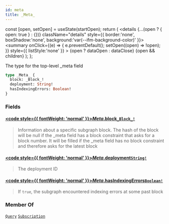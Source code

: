 ```yaml
---
id: meta
title: _Meta_
---
```









  const [open, setOpen] = useState(startOpen);
  return (
    <details {...(open ? { open: true } : {})} className="details" style={{ border:'none', boxShadow:'none', background:'var(--ifm-background-color)' }}>
      <summary
        onClick={(e) => {
          e.preventDefault();
          setOpen((open) => !open);
        }}
        style={{ listStyle:'none' }}
      >
      {open ? dataOpen : dataClose}
      </summary>
      {open && children}
    </details>
  );
};








The type for the top-level _meta field


```graphql
type _Meta_ {
  block: _Block_!
  deployment: String!
  hasIndexingErrors: Boolean!
}
```




### Fields

#### [<code style={{ fontWeight: 'normal' }}>_Meta_.<b>block</b></code>](#)<Bullet />[`_Block_!`](/docs/subgraph-generated/types/objects/block)  
> 
> 
> Information about a specific subgraph block. The hash of the block
> will be null if the _meta field has a block constraint that asks for
> a block number. It will be filled if the _meta field has no block constraint
> and therefore asks for the latest  block
> 
> 

#### [<code style={{ fontWeight: 'normal' }}>_Meta_.<b>deployment</b></code>](#)<Bullet />[`String!`](/docs/subgraph-generated/types/scalars/string)  
> 
> 
> The deployment ID
> 

#### [<code style={{ fontWeight: 'normal' }}>_Meta_.<b>hasIndexingErrors</b></code>](#)<Bullet />[`Boolean!`](/docs/subgraph-generated/types/scalars/boolean)  
> 
> 
> If `true`, the subgraph encountered indexing errors at some past block
> 





### Member Of

[`Query`](/docs/subgraph-generated/types/objects/query)  <Badge class="badge badge--secondary" text="object"/><Bullet />[`Subscription`](/docs/subgraph-generated/types/objects/subscription)  <Badge class="badge badge--secondary" text="object"/>

